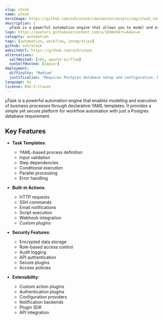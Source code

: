 ```yaml
---
slug: utask
name: µTask
heroImage: https://github.com/ovh/utask/raw/master/assets/img/utask_templates.png
description: |
  µTask is a powerful automation engine that allows you to model and execute business processes using YAML templates, providing secure data encryption, access control, and extensibility through custom Golang plugins.
logo: https://avatars.githubusercontent.com/u/1698434?s=64&v=4
category: automation
tags: [automation, workflow, integration]
github: ovh/utask
websiteUrl: https://github.com/ovh/utask
alternatives:
  selfHosted: [n8n, apache-airflow]
  nonSelfHosted: [zapier]
deployment:
  difficulty: "Medium"
  justification: "Requires Postgres database setup and configuration. Multiple components need to be managed."
language: Go
license: BSD-3-Clause
---
```


µTask is a powerful automation engine that enables modeling and execution of business processes through declarative YAML templates. It provides a simple yet secure platform for workflow automation with just a Postgres database requirement.

## Key Features

- **Task Templates**:

  - YAML-based process definition
  - Input validation
  - Step dependencies
  - Conditional execution
  - Parallel processing
  - Error handling

- **Built-in Actions**:

  - HTTP requests
  - SSH commands
  - Email notifications
  - Script execution
  - Webhook integration
  - Custom plugins

- **Security Features**:

  - Encrypted data storage
  - Role-based access control
  - Audit logging
  - API authentication
  - Secure plugins
  - Access policies

- **Extensibility**:
  - Custom action plugins
  - Authentication plugins
  - Configuration providers
  - Notification backends
  - Plugin SDK
  - API integration
